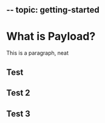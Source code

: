 --
topic: getting-started
--

# What is Payload?

This is a paragraph, neat

## Test

## Test 2

## Test 3
